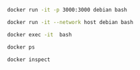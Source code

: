 ```bash copy
docker run -it -p 3000:3000 debian bash
```

```bash copy
docker run -it --network host debian bash
```

```bash copy
docker exec -it  bash
```

```bash copy
docker ps
```

```bash copy
docker inspect
```
